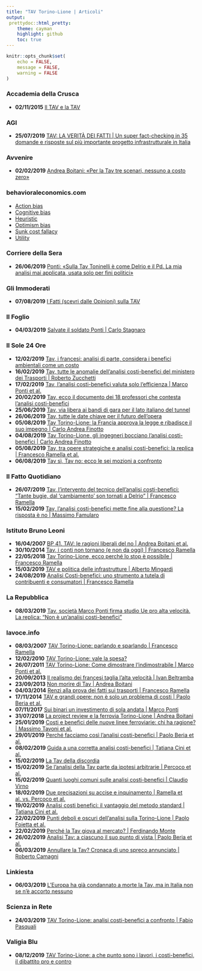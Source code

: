```yaml
---
title: "TAV Torino-Lione | Articoli"
output:
 prettydoc::html_pretty:
    theme: cayman
    highlight: github
    toc: true
---
```

```r
knitr::opts_chunk$set(
	echo = FALSE,
	message = FALSE,
	warning = FALSE
)
```
### Accademia della Crusca
* **02/11/2015** [Il TAV e la TAV](http://www.accademiadellacrusca.it/it/lingua-italiana/consulenza-linguistica/domande-risposte/tav-tav)

### AGI
* **25/07/2019** [TAV: LA VERITÀ DEI FATTI | Un super fact-checking in 35 domande e risposte sul più importante progetto infrastrutturale in Italia](https://www.agi.it/saperetutto/tav_torino_lione_costi_effetti-4451507/longform/2018-10-12/)

### Avvenire
* **02/02/2019** [Andrea Boitani: «Per la Tav tre scenari, nessuno a costo zero»](https://www.avvenire.it/attualita/pagine/andrea-boitani-tav)

### behavioraleconomics.com
* [Action bias](https://www.behavioraleconomics.com/resources/mini-encyclopedia-of-be/action-bias/)
* [Cognitive bias](https://www.behavioraleconomics.com/resources/mini-encyclopedia-of-be/cognitive-bias/)
* [Heuristic](https://www.behavioraleconomics.com/resources/mini-encyclopedia-of-be/heuristic/)
* [Optimism bias](https://www.behavioraleconomics.com/resources/mini-encyclopedia-of-be/optimism-bias/)
* [Sunk cost fallacy](https://www.behavioraleconomics.com/resources/mini-encyclopedia-of-be/sunk-cost-fallacy/)
* [Utility](https://www.behavioraleconomics.com/resources/mini-encyclopedia-of-be/utility/)

### Corriere della Sera 
* **26/06/2019** [Ponti: «Sulla Tav Toninelli è come Delrio e il Pd. La mia analisi mai applicata, usata solo per fini politici»](https://www.corriere.it/politica/19_giugno_26/ponti-sulla-tav-toninelli-come-delrio-pd-mia-analisi-mai-applicata-usata-solo-fini-politici-edbc365e-984c-11e9-ab34-56b2d57d687f.shtml)

### Gli Immoderati
* **07/08/2019** [I Fatti (scevri dalle Opinioni) sulla TAV](https://www.immoderati.it/2019/08/07/i-fatti-scevri-dalle-opinioni-sulla-tav/)

### Il Foglio
* **04/03/2019** [Salvate il soldato Ponti | Carlo Stagnaro](https://www.ilfoglio.it/economia/2019/03/04/news/salvate-il-soldato-ponti-241194/)

### Il Sole 24 Ore
* **12/02/2019** [Tav, i francesi: analisi di parte, considera i benefici ambientali come un costo](https://www.ilsole24ore.com/art/tav-francesi-analisi-parte-considera-benefici-ambientali-come-costo-ABnZRNTB)
* **16/02/2019** [Tav, tutte le anomalie dell’analisi costi-benefici del ministero dei Trasporti | Roberto Zucchetti](https://www.ilsole24ore.com/art/tav-tutte-anomalie-dell-analisi-costi-benefici-ministero-trasporti-ABMId9TB)
* **17/02/2019** [Tav, l’analisi costi-benefici valuta solo l’efficienza | Marco Ponti et al.](https://www.ilsole24ore.com/art/tav-l-analisi-costi-benefici-valuta-solo-l-efficienza-ABQ8uuUB)
* **20/02/2019** [Tav, ecco il documento dei 18 professori che contesta l’analisi costi-benefici](https://www.ilsole24ore.com/art/tav-ecco-documento-18-professori-che-contesta-l-analisi-costi-benefici--ABXBd4VB)
* **25/06/2019** [Tav, via libera ai bandi di gara per il lato italiano del tunnel](https://www.ilsole24ore.com/art/salvini-tav-leggera-a-me-piacciono-treni-che-corrono-ACSZfTU)
* **26/06/2019** [Tav, tutte le date chiave per il futuro dell’opera](https://www.ilsole24ore.com/art/tav-tutte-date-chiave-il-futuro-dell-opera-ACfMclU)
* **05/08/2019** [Tav Torino-Lione: la Francia approva la legge e ribadisce il suo impegno | Carlo Andrea Finotto](https://st.ilsole24ore.com/art/notizie/2019-06-18/tav-torino-lione-francia-approva-legge-e-ribadisce-suo-impegno-213811.shtml)
* **04/08/2019** [Tav Torino-Lione, gli ingegneri bocciano l’analisi costi-benefici | Carlo Andrea Finotto](https://www.ilsole24ore.com/art/tav-torino-lione-ingegneri-bocciano-analisi-scelta-sostenibile-e-strategica-ACOZLtc)
* **05/08/2019** [Tav, tra opere strategiche e analisi costi-benefici: la replica | Francesco Ramella et al.](https://www.ilsole24ore.com/art/tav-opere-strategiche-e-analisi-costi-benefici-replica-ACdu8Ld)
* **06/08/2019** [Tav sì, Tav no: ecco le sei mozioni a confronto](https://www.ilsole24ore.com/art/tav-si-tav-no-ecco-sei-mozioni-confronto-ACfebTd)


### Il Fatto Quotidiano
* **26/07/2019** [Tav, l’intervento del tecnico dell’analisi costi-benefici: “Tante bugie, dal ‘cambiamento’ son tornati a Delrio” | Francesco Ramella](https://www.ilfattoquotidiano.it/in-edicola/articoli/2019/07/26/sul-tav-tante-bugie-dal-cambiamento-son-tornati-a-delrio/5350316/)
* **15/02/2019** [Tav, l’analisi costi-benefici mette fine alla questione? La risposta è no | Massimo Famularo](https://www.ilfattoquotidiano.it/2019/02/15/tav-lanalisi-costi-benefici-mette-fine-alla-questione-la-risposta-e-no/4974392/)

### Istituto Bruno Leoni

* **16/04/2007** [BP 41. TAV: le ragioni liberali del no | Andrea Boitani et al.](http://www.brunoleoni.it/bp-41-tav-le-ragioni-liberali-del-no)
* **30/10/2014** [Tav, i conti non tornano (e non da oggi) | Francesco Ramella](http://www.brunoleoni.it/tav-i-conti-non-tornano-e-non-da-oggi)
* **22/05/2018** [Tav Torino-Lione, ecco perché lo stop è possibile | Francesco Ramella](http://www.brunoleoni.it/tav-torino-lione-ecco-perche-lo-stop-e-possibile)
* **15/03/2019** [TAV e politica delle infrastrutture | Alberto Mingardi](http://www.brunoleoni.it/tav-e-politica-delle-infrastrutture)
* **24/08/2019** [Analisi Costi-benefici: uno strumento a tutela di contribuenti e consumatori | Francesco Ramella](http://www.brunoleoni.it/tav-e-politica-delle-infrastrutture)




### La Repubblica
* **08/03/2019** [Tav, società Marco Ponti firma studio Ue pro alta velocità. La replica: "Non è un'analisi costi-benefici"](https://video.repubblica.it/dossier/tav-torino-lione/tav-societa-marco-ponti-firma-studio-ue-pro-alta-velocita-la-replica-non-e-un-analisi-costi-benefici/328958/329556)

### lavoce.info 
* **08/03/2007** [TAV Torino-Lione: parlando e sparlando | Francesco Ramella](https://www.lavoce.info/archives/24138/tav-parlando-e-sparlando/)
* **12/02/2010** [TAV Torino-Lione: vale la spesa?](https://www.lavoce.info/archives/27077/tav-torino-lione-come-dimostrare-lindimostrabile/)
* **26/07/2011** [TAV Torino-Lione: Come dimostrare l'indimostrabile | Marco Ponti et al.](https://www.lavoce.info/archives/27077/tav-torino-lione-come-dimostrare-lindimostrabile/)
* **20/09/2013** [Il realismo dei francesi taglia l’alta velocità | Ivan Beltramba](https://www.lavoce.info/archives/12906/il-realismo-dei-francesi-taglia-lalta-velocita/)
* **23/09/2013** [Non morire di Tav | Andrea Boitani](https://www.lavoce.info/archives/12983/non-morire-di-tav/)
* **04/03/2014** [Renzi alla prova dei fatti sui trasporti | Francesco Ramella](https://www.lavoce.info/archives/17632/renzi-trasporti-tav/)
* **17/11/2014** [TAV e grandi opere: non è solo un problema di costi | Paolo Beria et al.](https://www.lavoce.info/archives/31488/tav-grandi-opere-non-problema-costi/)
* **07/11/2017** [Sui binari un investimento di sola andata | Marco Ponti](https://www.lavoce.info/archives/49316/sui-binari-un-investimento-sola-andata/)
* **31/07/2018** [La project review e la ferrovia Torino-Lione | Andrea Boitani](https://www.lavoce.info/archives/54463/le-project-review-e-la-torino-lione/)
* **25/01/2019** [Costi e benefici delle nuove linee ferroviarie: chi ha ragione? | Massimo Tavoni et al.](https://www.lavoce.info/archives/57218/costi-e-benefici-delle-nuove-linee-ferroviarie-chi-ha-ragione-3/)
* **29/01/2019** [Perché facciamo così l’analisi costi-benefici | Paolo Beria et al.](https://www.lavoce.info/archives/57592/la-tav-della-discordia/)
* **08/02/2019** [Guida a una corretta analisi costi-benefici | Tatiana Cini et al.](https://www.lavoce.info/archives/57446/guida-a-una-corretta-analisi-costi-benefici/)
* **15/02/2019** [La Tav della discordia](https://www.lavoce.info/archives/57592/la-tav-della-discordia/)
* **15/02/2019** [Se l’analisi della Tav parte da ipotesi arbitrarie | Percoco et al.](https://www.lavoce.info/archives/57587/se-lanalisi-della-tav-parte-da-ipotesi-arbitrarie/)
* **15/02/2019** [Quanti luoghi comuni sulle analisi costi-benefici | Claudio Virno](https://www.lavoce.info/archives/57576/quanti-luoghi-comuni-sulle-analisi-costi-benefici/)
* **18/02/2019** [Due precisazioni su accise e inquinamento | Ramella et al. vs. Percoco et al.](https://www.lavoce.info/archives/57623/due-precisazioni-su-accise-e-inquinamento/)
* **19/02/2019** [Analisi costi benefici: il vantaggio del metodo standard | Tatiana Cini et al.](https://www.lavoce.info/archives/57653/analisi-costi-benefici-e-un-vantaggio-seguire-metodologie-standard/)
* **22/02/2019** [Punti deboli e oscuri dell’analisi sulla Torino-Lione | Paolo Foietta et al.](https://www.lavoce.info/archives/57730/punti-deboli-e-oscuri-dellanalisi-sulla-torino-lione/)
* **22/02/2019** [Perché la Tav giova al mercato? | Ferdinando Monte ](https://www.lavoce.info/archives/57704/al-dibattito-sulla-tav-manca-la-visione-di-spazi-piu-ampi/)
* **26/02/2019** [Analisi Tav: a ciascuno il suo punto di vista | Paolo Beria et al.](https://www.lavoce.info/archives/57772/torino-lione-dove-sbaglia-la-contestazione-allanalisi-costi-benefici/)
* **06/03/2019** [Annullare la Tav? Cronaca di uno spreco annunciato | Roberto Camagni](https://www.lavoce.info/archives/57932/annullare-la-tav-cronaca-di-uno-spreco-annunciato/)

### Linkiesta
* **06/03/2019** [L’Europa ha già condannato a morte la Tav, ma in Italia non se n’è accorto nessuno](https://www.linkiesta.it/it/article/2019/02/13/leuropa-ha-gia-condannato-a-morte-la-tav-ma-in-italia-non-se-ne-accort/41079/)


### Scienza in Rete
* **24/03/2019** [TAV Torino-Lione: analisi costi-benefici a confronto | Fabio Pasquali](https://www.scienzainrete.it/articolo/tav-torino-lione-analisi-costi-benefici-confronto/fabio-pasquali/2019-03-24)

### Valigia Blu
* **08/12/2019** [TAV Torino-Lione: a che punto sono i lavori, i costi-benefici, il dibattito pro e contro](https://www.valigiablu.it/tav-torino-lione-lavori-costi/)






